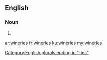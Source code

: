 ==English==

===Noun===
{{head|en|plural}}

# {{plural of|winery|lang=en|nocat=1}}

[[Category:English plurals ending in "-ies"]]

[[ar:wineries]]
[[fr:wineries]]
[[ku:wineries]]
[[my:wineries]]
